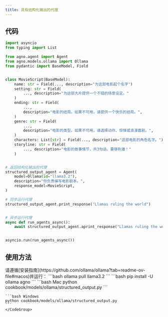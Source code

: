 ```yaml
---
title: 具有结构化输出的代理
---
```


## 代码

```python cookbook/models/ollama/structured_output.py
import asyncio
from typing import List

from agno.agent import Agent
from agno.models.ollama import Ollama
from pydantic import BaseModel, Field


class MovieScript(BaseModel):
    name: str = Field(..., description="为这部电影起个名字")
    setting: str = Field(
        ..., description="为这部大片提供一个不错的场景设定。"
    )
    ending: str = Field(
        ...,
        description="电影的结局。如果不可用，请提供一个快乐的结局。",
    )
    genre: str = Field(
        ...,
        description="电影的类型。如果不可用，请选择动作、惊悚或浪漫喜剧。",
    )
    characters: List[str] = Field(..., description="这部电影的角色名字。")
    storyline: str = Field(
        ..., description="电影的故事情节，共3句话。要够刺激！"
    )


# 返回结构化输出的代理
structured_output_agent = Agent(
    model=Ollama(id="llama3.2"),
    description="你负责编写电影剧本。",
    response_model=MovieScript,
)

# 同步运行代理
structured_output_agent.print_response("Llamas ruling the world")


# 异步运行代理
async def run_agents_async():
    await structured_output_agent.aprint_response("Llamas ruling the world")


asyncio.run(run_agents_async())
```

## 使用方法

<Steps>
  <Snippet file="create-venv-step.mdx" />

  <Step title="安装 Ollama">
    请遵循[安装指南](https://github.com/ollama/ollama?tab=readme-ov-file#macos)并运行：
    ```bash
    ollama pull llama3.2
    ```
  </Step>

  <Step title="安装库">
    ```bash
    pip install -U ollama agno
    ```
  </Step>

  <Step title="运行代理">
    <CodeGroup>
    ```bash Mac
    python cookbook/models/ollama/structured_output.py
    ```

    ```bash Windows
    python cookbook/models/ollama/structured_output.py
    ```
    </CodeGroup>
  </Step>
</Steps>